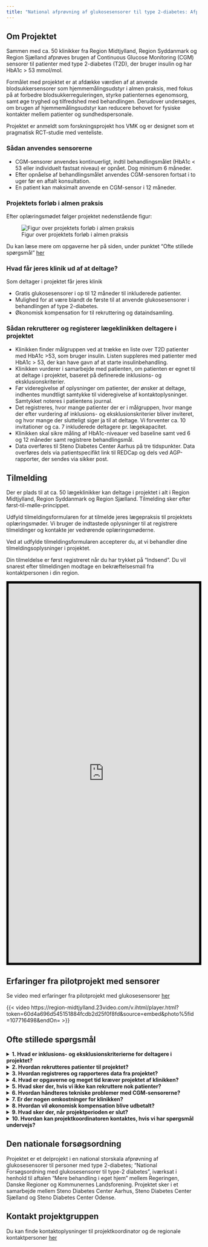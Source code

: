 ```yaml
---
title: "National afprøvning af glukosesensorer til type 2-diabetes: Afprøvning af sensorer i almen praksis"
---
```


## Om Projektet

Sammen med ca. 50 klinikker fra Region Midtjylland, Region Syddanmark og
Region Sjælland afprøves brugen af Continuous Glucose Monitoring (CGM)
sensorer til patienter med type 2-diabetes (T2D), der bruger insulin og
har HbA1c \> 53 mmol/mol.

Formålet med projektet er at afdække værdien af at anvende
blodsukkersensorer som hjemmemålingsudstyr i almen praksis, med fokus på
at forbedre blodsukkerreguleringen, styrke patienternes egenomsorg, samt
øge tryghed og tilfredshed med behandlingen. Derudover undersøges, om
brugen af hjemmemålingsudstyr kan reducere behovet for fysiske kontakter
mellem patienter og sundhedspersonale.

Projektet er anmeldt som forskningsprojekt hos VMK og er designet som et pragmatisk RCT-studie med venteliste. 

### Sådan anvendes sensorerne

-   CGM-sensorer anvendes kontinuerligt, indtil behandlingsmålet (HbA1c
    \< 53 eller individuelt fastsat niveau) er opnået. Dog minimum 6
    måneder.
-   Efter opnåelse af behandlingsmålet anvendes CGM-sensoren fortsat i
    to uger før en aftalt konsultation.
-   En patient kan maksimalt anvende en CGM-sensor i 12 måneder.

### Projektets forløb i almen praksis
Efter oplæringsmødet følger projektet nedenstående figur:


![Figur over projektets forløb i almen praksis](images/projektflow_2.jpg)

Du kan læse mere om opgaverne her på siden, under punktet "Ofte stillede spørgsmål" [her](https://steno-aarhus.github.io/cgm-ap/#ofte-stillede-sp%C3%B8rgsm%C3%A5l)

### Hvad får jeres klinik ud af at deltage?

Som deltager i projektet får jeres klinik

-   Gratis glukosesensorer i op til 12 måneder til inkluderede patienter.
-   Mulighed for at være blandt de første til at anvende glukosesensorer i behandlingen af type 2-diabetes.
-   Økonomisk kompensation for til rekruttering og dataindsamling.

### Sådan rekrutterer og registerer lægeklinikken deltagere i projektet

-   Klinikken finder målgruppen ved at trække en liste over T2D
    patienter med HbA1c \>53, som bruger insulin. Listen suppleres med
    patienter med HbA1c \> 53, der kan have gavn af at starte
    insulinbehandling.
-   Klinikken vurderer i samarbejde med patienten, om
    patienten er egnet til at deltage i projektet, baseret på definerede
    inklusions- og eksklusionskriterier.
-   Før videregivelse af oplysninger om patienter, der ønsker at deltage,
    indhentes mundtligt samtykke til videregivelse af
    kontaktoplysninger. Samtykket noteres i patientens journal.
-   Det registreres, hvor mange patienter der er i målgruppen, hvor
    mange der efter vurdering af inklusions- og eksklusionskriterier
    bliver inviteret, og hvor mange der slutteligt siger ja til at
    deltage. Vi forventer ca. 10 invitationer og ca. 7 inkluderede deltagere pr. lægekapacitet.
-   Klinikken skal sikre måling af HbA1c-niveauer ved baseline samt ved
    6 og 12 måneder samt registrere behandlingsmål.
-   Data overføres til Steno Diabetes Center Aarhus på tre tidspunkter. Data overføres dels via patientspecifikt link til REDCap og dels ved AGP-rapporter, der sendes via sikker post.

## Tilmelding
Der er plads til at ca. 50 lægeklinikker kan deltage i projektet i alt i Region Midtjylland, Region Syddanmark og Region Sjælland. 
Tilmelding sker efter først-til-mølle-princippet. 

Udfyld tilmeldingsformularen for at tilmelde jeres lægepraksis til projektets oplæringsmøder.
Vi bruger de indtastede oplysninger til at registrere tilmeldinger og kontakte jer vedrørende oplæringsmøderne.

Ved at udfylde tilmeldingsformularen accepterer du, at vi behandler dine tilmeldingsoplysninger i projektet.

Din tilmeldelse er først registreret når du har trykket på "Indsend". Du vil snarest efter tilmeldingen modtage en bekræftelsesmail fra kontaktpersonen i din region.

<iframe src="https://open.rsyd.dk/redcap/surveys/?s=WW7AK9WDTXEDRRD8" width="100%" height="1000px" style="border: 6px solid black">

</iframe>

## Erfaringer fra pilotprojekt med sensorer

Se video med erfaringer fra pilotprojekt med glukosesensorer [her](https://region-midtjylland.23video.com/v.ihtml/player.html?token=60d4a696d545151884fcdb2d25f0f8fd&source=embed&photo%5fid=107716498&endOn=)

:::hidden
{{< video https://region-midtjylland.23video.com/v.ihtml/player.html?token=60d4a696d545151884fcdb2d25f0f8fd&source=embed&photo%5fid=107716498&endOn= >}}
:::

## Ofte stillede spørgsmål

<details>

<summary>**1. Hvad er inklusions- og eksklusionskriterierne for
deltagere i projektet?**</summary>

Deltagere skal være over 18 år, have type 2-diabetes, HbA1c \> 53
og bruge insulin eller have gavn af at starte behandling.
Eksklusionskriterier inkluderer fx gravide, patienter der ikke har
mulighed for at up-loade sensordata via deres telefon og patienter, der
fx bor på plejehjem/bosteder og ikke selv varetager insulinbehandlingen.
Kriterierne vil blive præciseret ved oplæringsmødet.

</details>

<details>

<summary>**2. Hvordan rekrutteres patienter til projektet?**</summary>

Klinikken trækker en liste over patienter med HbA1c \>53, der
bruger insulin. Listen suppleres med patienter med HbA1c \> 53, der kan
have gavn af at starte insulinbehandling. Klinikken vurderer, ud fra in-
og eksklusionskriterierne, hvilke patienter der kunne have gavn af at
afprøve CGM-sensor. Klinikken inviterer potentielle deltagere til deltagelse i afprøvningen. 
Der indhentes mundtligt samtykke til
videregivelse af kontaktoplysninger. Samtykket noteres i patientens journal.

</details>

<details>

<summary>**3. Hvordan registreres og rapporteres data fra
projektet?**</summary>

Klinikken skal sikre, at behandlingsmål registreres i journalen og at
der foretages måling af Hba1c ved baseline, ca. tid 6 mdr. og tid 12 mdr efter påsætning af sensor. 
Oplysninger videregives til projektkoordinator via et
patientspecifikt link til REDCap samt via AGP-rapporter, der sendes med
sikker post.

</details>

<details>

<summary>**4. Hvad er opgaverne og meget tid kræver projektet af klinikken?**</summary>

Tidsforbruget omfatter deltagelse i oplæringsmøde, identifikation, invitation og inklusion af deltagere samt dataregistrering og rapportering. 
Klinikken kan også blive inviteret til at deltage i et interview om projektet.
Den præcise tidsramme afhænger af klinikkens størrelse og antallet af patienter.

Nedenstående figur illustrerer aktiviteter, der skal varetages af de tilmeldte lægeklinikker.

![Figur over projektets forløb i almen praksis](images/projektflow_2.jpg)
 
**Målgruppen identificeres**
Potentielle deltagere identificeres via praksissystemet. I systemet oprettes lister over patienter som har type 2-diabetes, Hba1c >53 og som er i insulinbehandling eller som har gavn af at begynde behandling. 
Invitere til projektet
-	Potentielle deltagere inviteres via brevpost (forventet ca. 10 patienter pr. lægekapacitet), med opfølgende opkald efter 2 uger.
-	Interesserede patienter aftaler en konsultation og giver mundtligt samtykke til videregivelse af navn, cpr.nr og insulinbehandling ja/nej. 

**Tilmelde deltager** 
Oplysningerne videregives til projektkoordinator, som sender materiale til deltageren.   
Inklusionskonsultation
-	Det sikres, at patienten forstår hvad det indebærer at deltage, og samtykkeerklæring underskrives.
-	HbA1c måles (hvis >6 mdr. siden sidst), og behandlingsmål aftales og registreres.
-	Randomiseringsstatus oplyses til deltageren
•	Intervention: Påsætning af sensor.
•	Venteliste: Tid aftales til påsætningskonsultation om 6 mdr.
Sensordata anvendes aktivt i behandlingen, mens deltageren benytter sensor.

**Påsætningskonsultation**
Deltagerne på venteliste får påsat sensor. Sensordata anvendes aktivt i behandlingen, mens deltageren benytter sensor.

**Dataindsamling**
Almen praksis videregiver oplysninger efter ca. 6, 12 og 18 måneder/ved projektets afslutning. Oplysninger videregives via patientspecifikt link til REDCap og via sikker post (VIRK).
</details>

<details>

<summary>**5. Hvad sker der, hvis vi ikke kan rekruttere nok
patienter?**</summary>

Hvis klinikken ikke kan rekruttere det ønskede antal patienter,
vil klinikker, der er på venteliste til at deltage i projektet, blive kontaktet og få mulighed for at deltage. 

</details>

<details>

<summary>**6. Hvordan håndteres tekniske problemer med
CGM-sensorerne?**</summary>

Der vil være teknisk support tilgængelig gennem hele projektet. Klinikken
vil få instruktioner om, hvordan deltagerne kan kontakte support ved
eventuelle problemer med sensorerne.

</details>

<details>

<summary>**7. Er der nogen omkostninger for klinikken?**</summary>

Der er ingen omkostninger for klinikken for selve CGM-sensorerne,
og der vil blive givet økonomisk kompensation for ekstra administrative
opgaver og dokumentation.

</details>

<details>

<summary>**8. Hvordan vil økonomisk kompensation blive
udbetalt?**</summary>

Svar: Økonomisk kompensation udbetales baseret på antallet af patienter,
der deltager i projektet, og dækker tid til blandt andet rekruttering og
dataindsamling. Den økonomiske kompensation er ca. 3200 pr inkluderet deltager, samt honnorar for deltagelse i oplærings- og afslutningsmøde. Nærmere detaljer om udbetalingsproceduren vil blive
givet i oplæringssmødet og i samarbejdskontrakten.

</details>

<details>

<summary>**9. Hvad sker der, når projektperioden er slut?**</summary>

Svar: Når projektperioden er afsluttet, skal de sidste oplysninger overføres til
Steno Dibetes Center Aarhus via REDCap. Klinikkerne skal returnere eller destruere eventuelle
resterende sensorer i henhold til de instruktioner, der gives ved
projektets afslutning.

</details>

<details>

<summary>**10. Hvordan kan projektkoordinatoren kontaktes, hvis vi har
spørgsmål undervejs?**</summary>

Svar: I kan kontakte projektkoordinator Tina Quist via e-mail på
tina.quist\@rm.dk eller telefonisk på 24 34 63 47. Tina er tilgængelig
for at besvare spørgsmål og tilbyde støtte gennem hele projektet.

</details>

## Den nationale forsøgsordning
Projektet er et delprojekt i en national storskala afprøvning af glukosesensorer til personer med type 2-diabetes; "National Forsøgsordning med glukosesensorer til type-2 diabetes", iværksat i henhold til aftalen "Mere behandling i eget hjem" mellem Regeringen, Danske Regioner og Kommunernes Landsforening. Projektet sker i et samarbejde mellem Steno Diabetes Center Aarhus, Steno Diabetes Center Sjælland og Steno Diabetes Center Odense. 

## Kontakt projektgruppen
Du kan finde kontaktoplysninger til projektkoordinator og de regionale kontaktpersoner [her](about.qmd)


